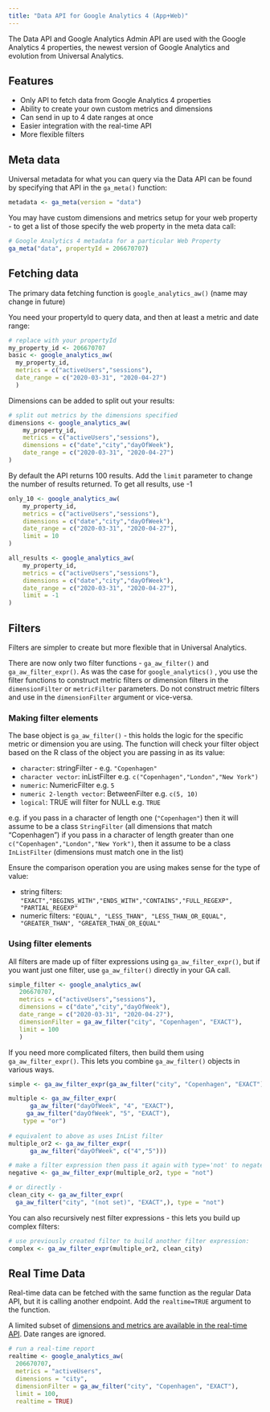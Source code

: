 ```yaml
---
title: "Data API for Google Analytics 4 (App+Web)"
---
```


The Data API and Google Analytics Admin API are used with the Google Analytics 4 properties, the newest version of Google Analytics and evolution from Universal Analytics.  

## Features

* Only API to fetch data from Google Analytics 4 properties
* Ability to create your own custom metrics and dimensions
* Can send in up to 4 date ranges at once
* Easier integration with the real-time API
* More flexible filters

## Meta data

Universal metadata for what you can query via the Data API can be found by specifying that API in the `ga_meta()` function:

```r
metadata <- ga_meta(version = "data")
```

You may have custom dimensions and metrics setup for your web property - to get a list of those specify the web property in the meta data call:

```r
# Google Analytics 4 metadata for a particular Web Property
ga_meta("data", propertyId = 206670707)
```

## Fetching data

The primary data fetching function is `google_analytics_aw()` (name may change in future)

You need your propertyId to query data, and then at least a metric and date range:

```r
# replace with your propertyId
my_property_id <- 206670707
basic <- google_analytics_aw(
  my_property_id,
  metrics = c("activeUsers","sessions"),
  date_range = c("2020-03-31", "2020-04-27")
  )
```

Dimensions can be added to split out your results:

```r
# split out metrics by the dimensions specified
dimensions <- google_analytics_aw(
    my_property_id,
    metrics = c("activeUsers","sessions"),
    dimensions = c("date","city","dayOfWeek"),
    date_range = c("2020-03-31", "2020-04-27")
)
```

By default the API returns 100 results.  Add the `limit` parameter to change the number of results returned.  To get all results, use -1

```r
only_10 <- google_analytics_aw(
    my_property_id,
    metrics = c("activeUsers","sessions"),
    dimensions = c("date","city","dayOfWeek"),
    date_range = c("2020-03-31", "2020-04-27"),
    limit = 10
)

all_results <- google_analytics_aw(
    my_property_id,
    metrics = c("activeUsers","sessions"),
    dimensions = c("date","city","dayOfWeek"),
    date_range = c("2020-03-31", "2020-04-27"),
    limit = -1
)
```

## Filters

Filters are simpler to create but more flexible that in Universal Analytics. 

There are now only two filter functions - `ga_aw_filter()` and `ga_aw_filter_expr()`.  As was the case for `google_analytics()` , you use the filter functions to construct metric filters or dimension filters in the `dimensionFilter` or `metricFilter` parameters. Do not construct metric filters and use in the `dimensionFilter` argument or vice-versa.

### Making filter elements

The base object is `ga_aw_filter()` - this holds the logic for the specific metric or dimension you are using.  The function will check your filter object based on the R class of the object you are passing in as its value:

* `character`: stringFilter - e.g. `"Copenhagen"`
* `character vector`: inListFilter e.g. `c("Copenhagen","London","New York")`
* `numeric`: NumericFilter e.g. `5`
* `numeric 2-length vector`: BetweenFilter e.g. `c(5, 10)`
* `logical`: TRUE will filter for NULL e.g. `TRUE`

e.g. if you pass in a character of length one (`"Copenhagen"`) then it will assume to be a class `StringFilter` (all dimensions that match "Copenhagen") if you pass in a character of length greater than one `c("Copenhagen","London","New York")`, then it assume to be a class `InListFilter` (dimensions must match one in the list)

Ensure the comparison operation you are using makes sense for the type of value:

* string filters: `"EXACT","BEGINS_WITH","ENDS_WITH","CONTAINS","FULL_REGEXP", "PARTIAL_REGEXP"`
* numeric filters: `"EQUAL", "LESS_THAN", "LESS_THAN_OR_EQUAL", "GREATER_THAN", "GREATER_THAN_OR_EQUAL"`

### Using filter elements

All filters are made up of filter expressions using `ga_aw_filter_expr()`, but if you want just one filter, use `ga_aw_filter()` directly in your GA call.

```r
simple_filter <- google_analytics_aw(
   206670707,
   metrics = c("activeUsers","sessions"),
   dimensions = c("date","city","dayOfWeek"),
   date_range = c("2020-03-31", "2020-04-27"),
   dimensionFilter = ga_aw_filter("city", "Copenhagen", "EXACT"),
   limit = 100
   )
```

If you need more complicated filters, then build them using `ga_aw_filter_expr()`.  This lets you combine `ga_aw_filter()` objects in various ways.


```r
simple <- ga_aw_filter_expr(ga_aw_filter("city", "Copenhagen", "EXACT"))

multiple <- ga_aw_filter_expr(
      ga_aw_filter("dayOfWeek", "4", "EXACT"),
     ga_aw_filter("dayOfWeek", "5", "EXACT"),
    type = "or")
   
# equivalent to above as uses InList filter
multiple_or2 <- ga_aw_filter_expr(
      ga_aw_filter("dayOfWeek", c("4","5")))

# make a filter expression then pass it again with type='not' to negate it 
negative <- ga_aw_filter_expr(multiple_or2, type = "not")

# or directly - 
clean_city <- ga_aw_filter_expr(
  ga_aw_filter("city", "(not set)", "EXACT",), type = "not")
```

You can also recursively nest filter expressions - this lets you build up complex filters:

```r
# use previously created filter to build another filter expression:
complex <- ga_aw_filter_expr(multiple_or2, clean_city)
```


## Real Time Data

Real-time data can be fetched with the same function as the regular Data API, but it is calling another endpoint.  Add the `realtime=TRUE` argument to the function.  

A limited subset of [dimensions and metrics are available in the real-time API](https://developers.google.com/analytics/devguides/reporting/data/v1/realtime-api-schema).  Date ranges are ignored.

```r
# run a real-time report 
realtime <- google_analytics_aw(
  206670707,
  metrics = "activeUsers",
  dimensions = "city",
  dimensionFilter = ga_aw_filter("city", "Copenhagen", "EXACT"),
  limit = 100,
  realtime = TRUE)
```